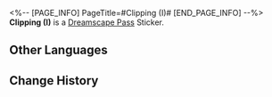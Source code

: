 <%-- [PAGE_INFO]
PageTitle=#Clipping (I)#
[END_PAGE_INFO] --%>
{{Stub|Location information}}
{{Item Infobox
|id          = 223180
|image       = Dreamscape Pass Sticker Text.png
|type        = Dreamscape Pass Sticker
|type2       = City That Never Sleeps Stickers
|invCategory = 
|rarity      = 4
|effect      = 
|description = Digital stickers that can be used to decorate the pages of the Dreamtour Handbook. They come in many different styles.
|source1     = [[Learn about financial products from Keenan]]
}}
{{Description|The latest statistics show that the guests at the Golden Hour have an average asset level of 3,584,680,988 credits per person. Have you reached that average number?}}
'''Clipping (I)''' is a [[Dreamscape Pass]] Sticker.

==Other Languages==
{{Other Languages
|en   = Clipping (I)
|zhs  = 简报•其一
|zht  = 簡報•其一
|ja   = 速報・1
|ko   = 토막 뉴스•1
|es   = Informe I
|fr   = Nouvelles (I)
|ru   = Брифинг I
|th   = รายงานโดยย่อ 1
|vi   = Tin vắn (1)
|de   = Kurzbericht (I)
|id   = Laporan Singkat 1
|pt   = Recorte (I)
}}

==Change History==
{{Change History|2.0}}
